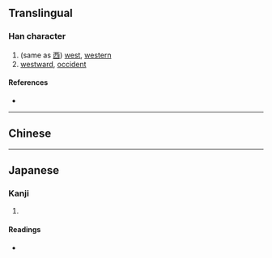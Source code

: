 {{character info}}
==Translingual==

===Han character===
{{Han char|rn=25|rad=卜|as=06|sn=8|four=|canj=YWKK|ids=⿴占⿰丿㐅}}

# (same as [[西]]) [[west]], [[western]]
# [[westward]], [[occident]]

====References====
* {{Han ref|kx=0158.110|dkj=02796|hdz=10094.100|uh=5365|ud=21349}}

----

==Chinese==
{{zh-see|西|v}}

----

==Japanese==

===Kanji===
{{ja-kanji|grade=|rs=卜06}}

# {{rfdef|ja|sort=卜06}}

====Readings====
* {{ja-readings|on=せい|kun=}}